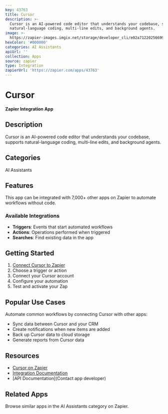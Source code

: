 ```yaml
---
key: 43763
title: Cursor
description: >-
  Cursor is an AI-powered code editor that understands your codebase, supports
  natural-language coding, multi-line edits, and background agents.
image: >-
  https://zapier-images.imgix.net/storage/developer_cli/e02a71220256699e2d88a20f9221a66a.png?auto=format%2Ccompress&ixlib=python-3.0.0&q=50
hexColor: '#000000'
categories: AI Assistants
apiUrl: ''
collection: Apps
source: zapier
type: Integration
zapierUrl: 'https://zapier.com/apps/43763'
---
```

# Cursor

**Zapier Integration App**

## Description

Cursor is an AI-powered code editor that understands your codebase, supports natural-language coding, multi-line edits, and background agents.

## Categories

AI Assistants

## Features

This app can be integrated with 7,000+ other apps on Zapier to automate workflows without code.

### Available Integrations

- **Triggers**: Events that start automated workflows
- **Actions**: Operations performed when triggered
- **Searches**: Find existing data in the app

## Getting Started

1. [Connect Cursor to Zapier](https://zapier.com/apps/43763)
2. Choose a trigger or action
3. Connect your Cursor account
4. Configure your automation
5. Test and activate your Zap

## Popular Use Cases

Automate common workflows by connecting Cursor with other apps:

- Sync data between Cursor and your CRM
- Create notifications when new items are added
- Back up Cursor data to cloud storage
- Generate reports from Cursor data

## Resources

- [Cursor on Zapier](https://zapier.com/apps/43763)
- [Integration Documentation](https://zapier.com/apps/43763/integrations)
- [API Documentation](Contact app developer)

## Related Apps

Browse similar apps in the AI Assistants category on Zapier.
